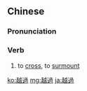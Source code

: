 {{also|越过}}
==Chinese==
{{zh-forms|s=越过}}

===Pronunciation===
{{zh-pron
|m=yuèguò
|c=jyut6 gwo3
|h=pfs=ye̍t-ko
|mn=qz:oa̍t-kèr/xm:oa̍t-kè/zz:oa̍t-kòe
|cat=v
}}

===Verb===
{{zh-verb}}

# to [[cross]], to [[surmount]]

{{zh-cat|Advanced}}

[[ko:越過]]
[[mg:越過]]
[[ja:越過]]
